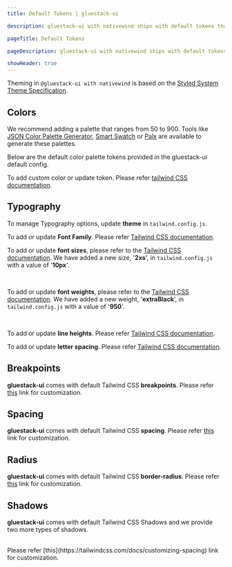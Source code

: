 ```yaml
---
title: Default Tokens | gluestack-ui

description: gluestack-ui with nativewind ships with default tokens that provide access to theme values and lets you build and customize your own themed components. 

pageTitle: Default Tokens

pageDescription: gluestack-ui with nativewind ships with default tokens that provide access to theme values and lets you build and customize your own themed components. 

showHeader: true
---
```



<Meta title="with-nativewind/Home/Theme Configuration/Default Tokens" />

Theming in `@gluestack-ui with nativewind` is based on the [Styled System Theme Specification](https://github.com/system-ui/theme-specification).

## Colors

We recommend adding a palette that ranges from 50 to 900. Tools like [JSON Color Palette Generator](https://json-color-palette-generator.vercel.app), [Smart Swatch](https://smart-swatch.netlify.app/) or [Palx](https://palx.jxnblk.com/) are available to generate these palettes.

Below are the default color palette tokens provided in the gluestack-ui default config.

<ColorPaletteComponent />

To add custom color or update token. Please refer [tailwind CSS documentation](https://tailwindcss.com/docs/customizing-colors).

## Typography

To manage Typography options, update **theme** in `tailwind.config.js`.

To add or update **Font Family**. Please refer [Tailwind CSS documentation](https://tailwindcss.com/docs/font-family).

To add or update **font sizes**, please refer to the [Tailwind CSS documentation](https://tailwindcss.com/docs/font-size). We have added a new size, '**2xs**', in `tailwind.config.js` with a value of '**10px**'.

<FontSizeComponent/>

<br/>

To add or update **font weights**, please refer to the [Tailwind CSS documentation](https://tailwindcss.com/docs/font-weight).  We have added a new weight, '**extraBlack**', in `tailwind.config.js` with a value of '**950**'.

<FontWeightComponent/>

<br/>

To add or update **line heights**. Please refer [Tailwind CSS documentation](https://tailwindcss.com/docs/line-height).

To add or update **letter spacing**. Please refer [Tailwind CSS documentation](https://tailwindcss.com/docs/letter-spacing).

## Breakpoints

**gluestack-ui** comes with default Tailwind CSS **breakpoints**. Please refer [this](https://tailwindcss.com/docs/responsive-design) link for customization.

## Spacing

**gluestack-ui** comes with default Tailwind CSS **spacing**. Please refer [this](https://tailwindcss.com/docs/customizing-spacing) link for customization.

## Radius

**gluestack-ui** comes with default Tailwind CSS **border-radius**. Please refer [this](https://tailwindcss.com/docs/border-radius) link for customization.

## Shadows

**gluestack-ui** comes with default Tailwind CSS Shadows and we provide two more types of shadows. 

<ShadowComponent />

<br/>
Please refer [this](https://tailwindcss.com/docs/customizing-spacing) link for customization.